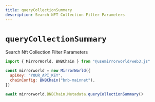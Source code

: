 ```yaml
---
title: queryCollectionSummary
description: Search NFT Collection Filter Parameters
---
```


# `queryCollectionSummary`

Search Nft Collection Filter Parameters

```js
import { MirrorWorld, BNBChain } from "@usemirrorworld/web3.js"

const mirrorworld = new MirrorWorld({
  apiKey: "YOUR_API_KEY",
  chainConfig: BNBChain("bnb-mainnet"),
})

await mirrorworld.BNBChain.Metadata.queryCollectionSummary()
```
